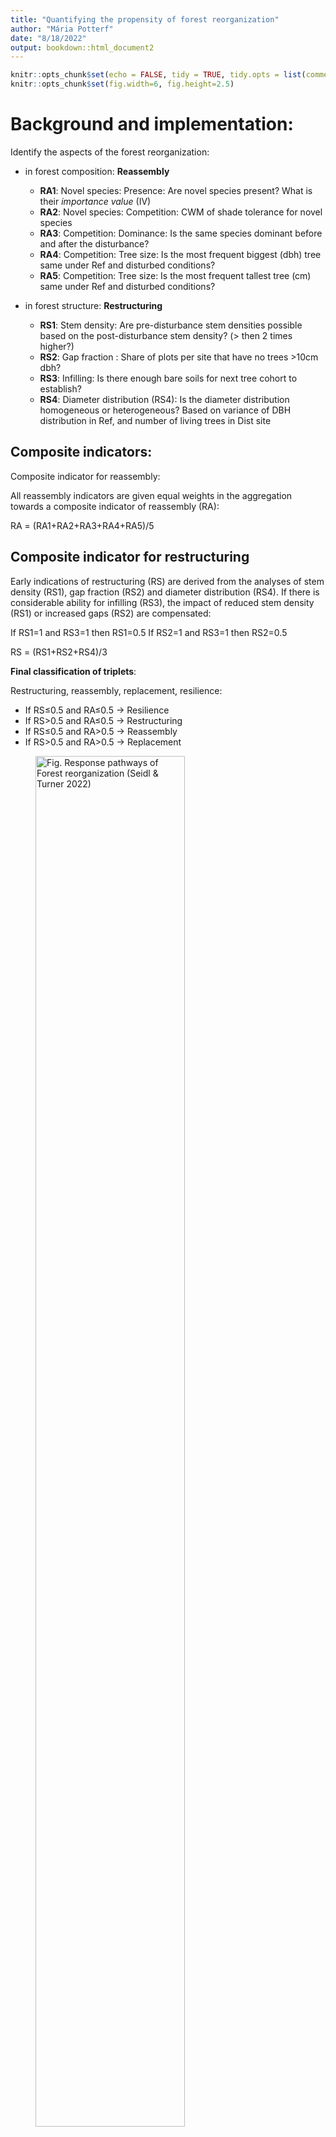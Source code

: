 ```yaml
---
title: "Quantifying the propensity of forest reorganization"
author: "Mária Potterf"
date: "8/18/2022"
output: bookdown::html_document2
---
```


```r
knitr::opts_chunk$set(echo = FALSE, tidy = TRUE, tidy.opts = list(comment = FALSE), message = F)
knitr::opts_chunk$set(fig.width=6, fig.height=2.5) 

```

# Background and implementation:

Identify the aspects of the forest reorganization:

* in forest composition: **Reassembly**

    + **RA1**:  Novel species: Presence: Are novel species present? What is their *importance value* (IV)
    + **RA2**: Novel species: Competition: CWM of shade tolerance for novel species
    + **RA3**: Competition: Dominance: Is the same species dominant before and after the disturbance? 
    + **RA4**: Competition: Tree size: Is the most frequent biggest (dbh) tree same under Ref and disturbed conditions?
    + **RA5**: Competition: Tree size: Is the most frequent tallest tree (cm) same under Ref and disturbed conditions?


* in forest structure: **Restructuring**

    + **RS1**: Stem density: Are pre-disturbance stem densities possible based on the post-disturbance stem density? (> then 2 times higher?)
    + **RS2**: Gap fraction : Share of plots per site that have no trees >10cm dbh?
    + **RS3**: Infilling: Is there enough bare soils for next tree cohort to establish?
    + **RS4**: Diameter distribution (RS4): Is the diameter distribution homogeneous or heterogeneous? Based on variance of DBH distribution in Ref, and number of living trees in Dist site


## Composite indicators:

Composite indicator for reassembly:

All reassembly indicators are given equal weights in the aggregation towards a composite indicator of reassembly (RA):

RA = (RA1+RA2+RA3+RA4+RA5)/5


## Composite indicator for restructuring

Early indications of restructuring (RS) are derived from the analyses of stem density (RS1), gap fraction (RS2) and diameter distribution (RS4). If there is considerable ability for infilling (RS3), the impact of reduced stem density (RS1) or increased gaps (RS2) are compensated:

If RS1=1 and RS3=1 then RS1=0.5
If RS2=1 and RS3=1 then RS2=0.5

RS = (RS1+RS2+RS4)/3

**Final classification of triplets**:

Restructuring, reassembly, replacement, resilience:

 - If RS≤0.5 and RA≤0.5 → Resilience
 - If RS>0.5 and RA≤0.5 → Restructuring
 - If RS≤0.5 and RA>0.5 → Reassembly
 - If RS>0.5 and RA>0.5 → Replacement


![Fig. Response pathways of Forest reorganization (Seidl & Turner 2022)](images/response_pathways.png){width=75%}


# Describe study sites: 

The number of samples triplets by dominant tree species. Each triplet has 3 management categories: 

- Ref  - reference, undisturbed sites
- Dist - disturbed sites by drought, uncleared


```r
# rm(list=ls())

# Input data -------------------------------------------------------------------
getwd()
load(file = paste(getwd(), "dataToPlot.Rdata", sep = '/'))
load(file = paste(getwd(), "dat_restr.Rdata", sep = '/'))


#### Source paths and functions  -----------------------------------------------

source('myPaths.R')


#### Read libraries  -----------------------------------------------------------
library(knitr)
library(readxl)
library(dplyr)
library(data.table)
library(tidyr)
library(ggplot2)
library(stringr)  # use regex expressions
#library(gridExtra)
library(ggpubr)

##### Stats
#library(MuMIn)
#library(vegan)
#library(mgcv)
#library(gratia) # visualization of mcv


## Colors
cols = c('#0072B2', # 
         '#E69F00', # 
         '#F0E442', # 
         '#000000') # black: spruce


```


```r
print(getwd())
out_summary <- dat %>% 
 group_by(dom_sp) %>%
 distinct(trip_n) %>%
 tally() %>%
 rename(species=dom_sp,
        triplets_count = n)

```


```r
n_sites <- 
  dat %>% 
  group_by(trip_n, dom_sp, manag, sub_n) %>% 
  distinct() %>% 
  nrow() 

```

**Sites overview:** 

Triplets count:  **`r length(unique(dat$trip_n))`**

Total count of plots (4m2) per triplet&category : **`r n_sites`** plots



```r
# print nice table in knitr
out_summary %>% knitr::kable("markdown")








```

## Species importance value

Calculate **species importance value**
from: https://kimmerer.com/trees/importance-value/

**Importance Value** is a measure of how dominant a species is in a given forest area. It is a standard tool used by foresters to inventory a forest.  Foresters generally do not inventory a forest by counting all the trees, but by locating points in the forest and sampling a specified area around those points.  Three kinds of data are collected:

 - *Relative frequency*, the percent of inventory points occupied by species A as a percent of the occurence of all species.  If species A is found in 5 out of 8 sample points, its relative frequency is 62.5%
 - *Relative density*, the number of individuals per area as a percent of the number of individuals of all species.
 - *Relative basal area*.  the total basal area of Species A as a percent of the total basal area of all species.  Basal area is the sum of the cross sectional area of all the trees of species A, measured at 4.5 ft. above ground. The forester actually measures diameter and then converts that number to basal area.
 
Each of these values is expressed as a percent, and ranges from 0 to 100.

The **Importance Value** is the sum of these three measures, and can range from 0 to 300.

 **Importance value** calculated here considers the extent of the 4m2 plot. 
 
 
 My data: 
 
 - seedlings regeneration < 1.3 m: BA = 0, regeneration 1.3m-2 m, estimated DBH = 1 cm
 - advanced regeneration: DBH measured for each tree
 - mature trees: DBH measured for each tree
 
 
## Species composition: Overview

### Novel species: Presence & absence

Identify the tree species that are novel (appear after the disturbance) or absent (disappear) after disturbances. Compared across triplets between reference (living) and disturbed conditions.

```r
p_win_loos_sp

```

### Prevalence of species in regeneration by height category:

Tree regeneration heights classes:

- seedlings: 0.2-2m
- saplings: 2-5m, up to 10 cm dbh

Tree regeneration notes: 

- O_soft = other softwood species
- O_hard = other hardwood species

```r
p_prevalence

```



#### Species composition by dominant tree species and category (for seedlings, saplings)

```r
p_treeComp_categ

```


# Quantify forest reorganization


## RA1: Novel species: competition:

Are novel species (i.e., species that are not present under reference conditions) present after disturbance?

- Ref: Calculate the importance value (IV) of all species in the reference stands from stem density and basal area shares of all tree species across all sample plots per site. 
- Dist: Calculate the importance value of all species in the disturbed stands from stem density shares of all tree species across all sample plots per site and multiply by two .
- I: Sum the IV of all species in Dist that are not present in Ref
- If  I>1 then RA1 = 1 else RA=0 


```r

RA1_plot %>% 
  group_by(trip_n) %>% 
  mutate(IVI_sum_living = IVI_sum[manag == 'l']) %>% 
  filter(manag != 'l') %>% 
  pivot_longer(!c(trip_n, manag, RA1), 
               names_to = 'type',
               values_to = 'IVI') %>% 
  filter(type != 'IVI_sum') %>% 
  ggplot(aes(type, y = IVI, fill = type)) +
  geom_boxplot() +
  geom_line(aes(group=trip_n), color = 'grey50', alpha = 0.5, lty = 'solid') +
  geom_point(color = 'grey30', alpha = 0.5)+ 
  theme(legend.position = "none") + 
  ylab('Species importance values [sum]') +
  scale_x_discrete(labels = c('Ref', 'Novel')) +
  theme_bw() +
  theme(legend.position = 'bottom')
   

```

## RA2: Novel species: Competition 

Are the novel tree species  present after disturbance likely to outcompete the tree species under reference conditions or hinder their establishment?

 - Ref: Community-weighted mean   shade tolerance of the species present under reference conditions (across all plots per site)
 - Dist: Community-weighted mean shade tolerance of the species present after disturbance that are not present under reference conditions (across all plots per site)
 - If Dist > Ref  then RA2=1 else RA2=0


```r

RA2 %>% 
  pivot_longer(!c(trip_n, dom_sp, manag, novelty, RA2), 
             names_to = 'type',
             values_to = 'val') %>%
  separate(type, c('trait', 'cond')) %>% 
  filter(trait != 'drought') %>% 
  ggplot(aes(cond, y = val, fill = cond)) +
  geom_boxplot() +
  geom_line(aes(group=trip_n), color = 'grey50', alpha = 0.5, lty = 'solid') +
  geom_point(color = 'grey30', alpha = 0.5)+ 
  facet_grid(.~trait) +
  theme(legend.position = "none") + 
  ylab('Ecological trait [cwm]') +
  scale_x_discrete(labels = c('Ref', 'Novel')) +
  theme_bw() +
  theme(legend.position = 'bottom') 

```


## RA3: Competition: Dominance

Is the species dominating after disturbance the same that dominates under reference conditions?

 - Ref: Species with highest IV under reference conditions (across all plots per site)
 - Dist: Species with highest IV post disturbance (across all plots per site)
 - If Ref=Dist then RA3=0 else RA3=1

```r

RA3 %>% 
  pivot_longer(!c(trip_n, manag, sp_IVI, RA3),
               names_to = 'type',
               values_to = 'species') %>%
  mutate(type = case_when(type == 'reg_species' ~ 'Dist',
                          type == 'maxIVI_l' ~ 'Ref')) %>%
  mutate(type = factor(type, levels = c('Ref', 'Dist'))) %>% 
  group_by(species, type) %>% 
  count(species) %>%
  ggplot(aes(x = type,
             y = n, 
             fill = species)) +
  geom_col(col = 'black') +
  ylab('Dominant tree species\nbefore and after disturbance [per site]')

```


## RA4: Competition: Tree size: dbh

Is the species winning the local competition in the regeneration the same that dominates under reference conditions? Based on dbh.

 - Ref: Determine the most frequent tree species with highest dbh under reference conditions per sitefor each plot, then determine the species that has most often the largest trees across plots
 - Dist: Determine the most frequent tree species with the highest dbh under disturbed conditions of the tallest individual tree <10 cm dbh per 4m² plot, then determine the species that is most often the tallest tree across plots
 - If Ref=Dist then RA4=0 else RA4=1


```r
RA4 %>% 
   pivot_longer(!c(trip_n, manag, n, RA4),
                names_to = 'type',
                values_to = 'species') %>%
   mutate(type = case_when(type == 'reg_species' ~ 'Dist',
                           type == 'spec_l' ~ 'Ref')) %>%
   mutate(type = factor(type, levels = c('Ref', 'Dist'))) %>% 
   group_by(species, type) %>% 
   count(species) %>%
   ggplot(aes(x = type,
              y = n, 
              fill = species)) +
   geom_col(col = 'black') +
   ylab('Dominant tree species (DBH)\nbefore and after disturbance [per site]')


```

## RA5: Competition: Tree size: height

Is the species winning the local competition in the regeneration the same that dominates under reference conditions? Based on height classes.

 - Ref: Determine the species that has most often the largest trees across plots
 - Dist: Determine the species that is most often the largest tree across plots
 - If Ref=Dist then RA5=0 else RA5=1


```r
RA5 %>% 
   pivot_longer(!c(trip_n, manag, n, RA5),
                names_to = 'type',
                values_to = 'species') %>%
   mutate(type = case_when(type == 'reg_species' ~ 'Dist',
                           type == 'spec_l' ~ 'Ref')) %>%
   mutate(type = factor(type, levels = c('Ref', 'Dist'))) %>% 
   group_by(species, type) %>% 
   count(species) %>%
   ggplot(aes(x = type,
              y = n, 
              fill = species)) +
   geom_col(col = 'black') +
   ylab('Dominant tree species (height)\nbefore and after disturbance [per site]')
 
 

```


# Restructuring

## RS1: Stem density

Are pre-disturbance stem densities possible based on the post-disturbance stem density?
Indicator: Regeneration sStem density in regeneration disturbed site divided by stem density in reference

 - Ref: Stem density under reference conditions (across all plots per site)
 - Dist: Stem density after disturbance (across all plots per site)
 - I: Dist / Ref
 - If I>2  then RS1=0 else RS1=1


```r
RS1 %>% 
  group_by(trip_n) %>% 
  pivot_longer(!c(trip_n, dom_sp, manag, sub_counts, sum_count, RS1), 
               names_to = 'type',
               values_to = 'val') %>% 
  mutate(type = case_when(type == 'rel_count' ~ 'Dist',
                          type == 'dens_ref' ~ 'Ref')) %>%
  mutate(type = factor(type, levels = c('Ref', 'Dist'))) %>% 
  
  ggplot(aes(type, y = val, fill = type)) +
  geom_boxplot() +
  geom_line(aes(group=trip_n), color = 'grey50', alpha = 0.5, lty = 'solid') +
  geom_point(color = 'grey30', alpha = 0.5)+ 
  theme(legend.position = "none") + 
  ylab('Stem density [n/m^2]') +
 # scale_x_discrete(labels = c('Ref', 'Dist')) +
  theme_bw() +
  theme(legend.position = 'none')


 

```


## Gap fraction (RS2)

Is the spatial structure in terms of gaps similar pre- and post-disturbance?

 - Ref: Share of plots per site that have no trees >10cm dbh per site under reference conditions
 - Dist: Share of plots per site that have no trees > 10cm dbh per site after disturbance
 - I: Dist / Ref 
 - If **I>1.1**  then RS2=1 else RS2=0  !!! change here from the Protocol!! (was 2 instead of 1.1)


```r
RS2 %>% 
  group_by(trip_n) %>% 
  pivot_longer(!c(trip_n, manag, plots_occupied, dom_sp, plots_count, RS2), 
               names_to = 'type',
               values_to = 'val') %>% 
  mutate(type = case_when(type == 'gaps_share'     ~ 'Dist',
                          type == 'gaps_share_ref' ~ 'Ref')) %>%
  mutate(type = factor(type, levels = c('Ref', 'Dist'))) %>% 
  
  ggplot(aes(type, y = val, fill = type)) +
  geom_boxplot() +
  geom_line(aes(group=trip_n), color = 'grey50', alpha = 0.5, lty = 'solid') +
  geom_point(color = 'grey30', alpha = 0.5)+ 
  theme(legend.position = "none") + 
  ylab('Gap share [%]\nmissing trees [<10 cm ]') +
  # scale_x_discrete(labels = c('Ref', 'Dist')) +
  theme_bw() +
  theme(legend.position = 'none')



 

```


## Infilling (RS3) 

Is infilling likely possible? 

 - Dist: Share of 4m² plot that is not covered by vegetation (across all plots per site)
 - If Dist>0.5 then RS3=1 else RS3=0


```r

RS3_both %>% 
  filter(manag != 'c') %>% 
  mutate(manag = case_when(manag == 'd'  ~ 'Dist',
                           manag == 'l'  ~ 'Ref')) %>%
  mutate(manag = factor(manag, levels = c('Ref', 'Dist'))) %>% 
  ggplot(aes(x = manag, 
             y = mean_soil,
             fill = manag)) +
  geom_boxplot() +
  geom_line(aes(group=trip_n), color = 'grey50', alpha = 0.5, lty = 'solid') +
  geom_point(color = 'grey30', alpha = 0.5)+ 
  theme(legend.position = "none") + 
  ylab('Bare soil share [%]') +
  # scale_x_discrete(labels = c('Ref', 'Dist')) +
  theme_bw() +
  theme(legend.position = 'none')

 

```

*Plot all ground cover categories*

```r

df_ground %>% 
  #filter(class == 'soil/foliage') %>% 
  group_by(trip_n, manag, class) %>% 
  filter(manag != 'c') %>% 
  summarize(mean_prop = mean(prop, na.rm = T)) %>% 
  ggplot(aes(x = class,
             y = mean_prop,
             fill =manag)) + 
  geom_boxplot() + 
  theme_bw() + 
  theme(legend.position = 'bottom',
        axis.text.x = element_text(angle = 90, vjust = 0.5, hjust=1, size = 8))
  

```


## RS4: Diameter distribution

Is the diameter distribution homogeneous or heterogeneous?

 –	Ref : (dbhmax – dbhmin)/dbhmean in reference stands
 –	Dist: Number of live legacy trees >10cm dbh [n per ha]

 - If Ref>1 and Dist>10  then RS4=0
 - If Ref≤1 and Dist≤10  then RS4=0
 - If Ref>1 and Dist≤10  then RS4=1
 - If Ref≤1 and Dist >10 then RS4=1

 - Interpretation: is there are more mature trees (Dist>10/ha), the heterogeneity is higher?
 
 
```r
ggarrange(p_RS4_ref, p_RS4_dist)

```


# Restructuring, reassembly, replacement, resilience

Classify the values:

 - If RS≤0.5 and RA≤0.5 → Resilience
 - If RS>0.5 and RA≤0.5 → Restructuring
 - If RS≤0.5 and RA>0.5 → Reassembly
 - If RS>0.5 and RA>0.5 → Replacement
 
```r
library(treemapify)

out_reorg %>% 
  group_by(reorganization) %>% 
  count()  %>%
  ggplot(aes(area = n, 
             fill = reorganization, 
             label = n)) +
  geom_treemap(color = 'black') +
  geom_treemap_text()


```


Visualize the count of the study sites by bar plot:

```r

out_reorg %>% 
  mutate(reorganization = factor(reorganization, levels = c('resilience',
                                                            'reassembly',
                                                            'restructuring',
                                                            'replacement'))) %>%
  
  group_by(reorganization) %>% 
  count()  %>%
  ggplot(aes(x = reorganization, 
             y = n,
             fill = reorganization)) +
  geom_col(color = 'black')




```





